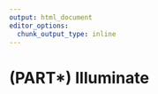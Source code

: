 ```yaml
---
output: html_document
editor_options: 
  chunk_output_type: inline
---
```


# (PART\*) Illuminate {-}